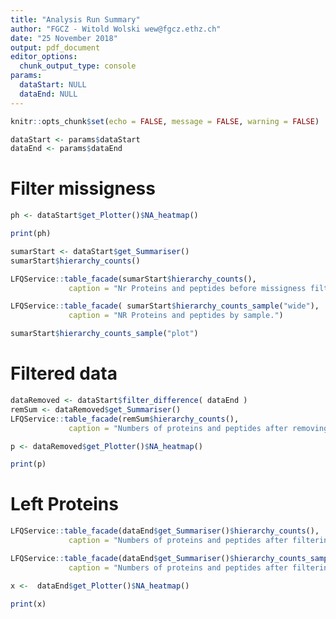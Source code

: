 ```yaml
---
title: "Analysis Run Summary"
author: "FGCZ - Witold Wolski wew@fgcz.ethz.ch"
date: "25 November 2018"
output: pdf_document
editor_options: 
  chunk_output_type: console
params:
  dataStart: NULL
  dataEnd: NULL
---
```



```r
knitr::opts_chunk$set(echo = FALSE, message = FALSE, warning = FALSE)

dataStart <- params$dataStart
dataEnd <- params$dataEnd

```

# Filter missigness


```r
ph <- dataStart$get_Plotter()$NA_heatmap()
```

```r
print(ph)
```



```r
sumarStart <- dataStart$get_Summariser()
sumarStart$hierarchy_counts()

LFQService::table_facade(sumarStart$hierarchy_counts(),
             caption = "Nr Proteins and peptides before missigness filtering.")

```



```r
LFQService::table_facade( sumarStart$hierarchy_counts_sample("wide"),
             caption = "NR Proteins and peptides by sample.")

```

```r
sumarStart$hierarchy_counts_sample("plot")
```



\newpage


# Filtered data

```r
dataRemoved <- dataStart$filter_difference( dataEnd )
remSum <- dataRemoved$get_Summariser()
LFQService::table_facade(remSum$hierarchy_counts(),
             caption = "Numbers of proteins and peptides after removing sparse peptide quants and filtering for 2 peptides per protein" )
```

```r
p <- dataRemoved$get_Plotter()$NA_heatmap()
```

```r
print(p)
```



# Left Proteins

```r
LFQService::table_facade(dataEnd$get_Summariser()$hierarchy_counts(),
             caption = "Numbers of proteins and peptides after filtering for 2 peptides per protein")

```


```r
LFQService::table_facade(dataEnd$get_Summariser()$hierarchy_counts_sample("wide"),
             caption = "Numbers of proteins and peptides after filtering for 2 peptides per protein by sample")

```


\newpage

```r
x <-  dataEnd$get_Plotter()$NA_heatmap()
```


```r
print(x)
```

\clearpage

